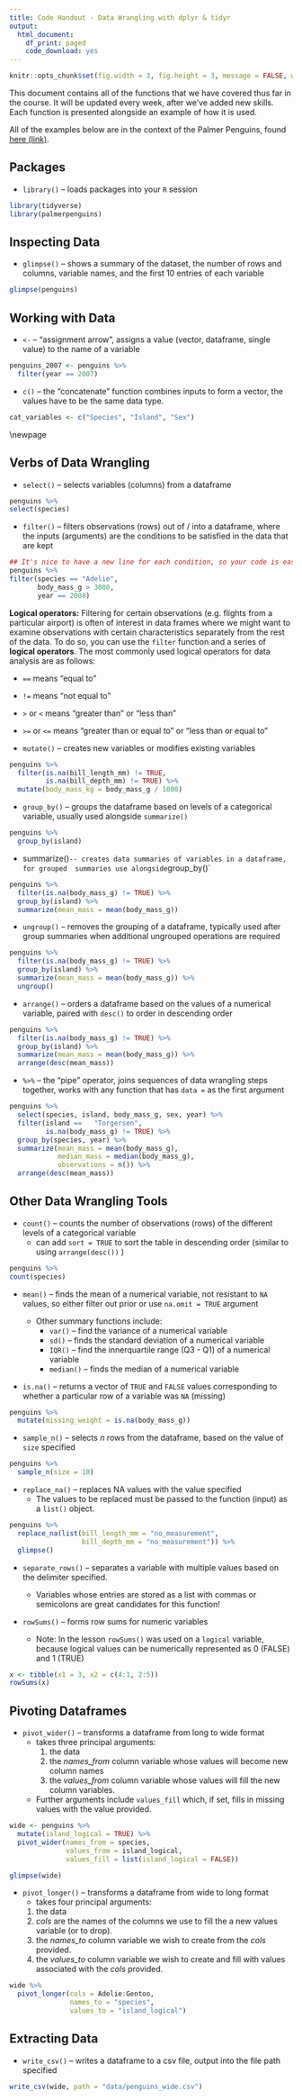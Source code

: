 ```yaml
---
title: Code Handout - Data Wrangling with dplyr & tidyr
output:
  html_document:
    df_print: paged
    code_download: yes
---
```


```r
knitr::opts_chunk$set(fig.width = 3, fig.height = 3, message = FALSE, warning = FALSE, eval = FALSE)
```

This document contains all of the functions that we have covered thus far in the
course. It will be updated every week, after we've added new skills. Each
function is presented alongside an example of how it is used.

All of the examples below are in the context of the Palmer Penguins, found
[here (link)](https://allisonhorst.github.io/palmerpenguins/index.html).

## Packages

- `library()` -- loads packages into your `R` session

```r
library(tidyverse)
library(palmerpenguins)
```

## Inspecting Data

- `glimpse()` -- shows a summary of the dataset, the number of rows and columns,
  variable names, and the first 10 entries of each variable

```r
glimpse(penguins)
```

## Working with Data

- `<-` -- "assignment arrow", assigns a value (vector, dataframe, single value)
  to the name of a variable

```r
penguins_2007 <- penguins %>% 
  filter(year == 2007)
```

- `c()` -- the "concatenate" function combines inputs to form a vector, the
  values have to be the same data type.

```r
cat_variables <- c("Species", "Island", "Sex")
```

\\newpage

## Verbs of Data Wrangling

- `select()` -- selects variables (columns) from a dataframe

```r
penguins %>% 
select(species)
```

- `filter()` -- filters observations (rows) out of / into a dataframe, where
  the inputs (arguments) are the conditions to be satisfied in the data that are
  kept

```r
## It's nice to have a new line for each condition, so your code is easier to read!
penguins %>% 
filter(species == "Adelie",
       body_mass_g > 3000,
       year == 2008)

```

**Logical operators:** Filtering for certain observations (e.g. flights from a
particular airport) is often of interest in data frames where we might want to
examine observations with certain characteristics separately from the rest of
the data. To do so, you can use the `filter` function and a series of **logical
operators**. The most commonly used logical operators for data analysis are as
follows:

- `==` means "equal to"

- `!=` means "not equal to"

- `>` or `<` means "greater than" or "less than"

- `>=` or `<=` means "greater than or equal to" or "less than or equal to"

- `mutate()` -- creates new variables or modifies existing variables

```r
penguins %>% 
  filter(is.na(bill_length_mm) != TRUE, 
         is.na(bill_depth_mm) != TRUE) %>% 
  mutate(body_mass_kg = body_mass_g / 1000)
```

- `group_by()` -- groups the dataframe based on levels of a categorical variable,
  usually used alongside `summarize()`

```r
penguins %>% 
  group_by(island)
```

- summarize()`-- creates data summaries of variables in a dataframe, for grouped  summaries use alongside`group\_by()\`

```r
penguins %>% 
  filter(is.na(body_mass_g) != TRUE) %>% 
  group_by(island) %>% 
  summarize(mean_mass = mean(body_mass_g))  

```

- `ungroup()` -- removes the grouping of a dataframe, typically used after group
  summaries when additional ungrouped operations are required

```r
penguins %>% 
  filter(is.na(body_mass_g) != TRUE) %>% 
  group_by(island) %>% 
  summarize(mean_mass = mean(body_mass_g)) %>% 
  ungroup() 
```

- `arrange()` -- orders a dataframe based on the values of a numerical variable,
  paired with `desc()` to order in descending order

```r
penguins %>% 
  filter(is.na(body_mass_g) != TRUE) %>% 
  group_by(island) %>% 
  summarize(mean_mass = mean(body_mass_g)) %>% 
  arrange(desc(mean_mass))
```

- `%>%` -- the "pipe" operator, joins sequences of data wrangling steps together,
  works with any function that has `data = ` as the first argument

```r
penguins %>%
  select(species, island, body_mass_g, sex, year) %>% 
  filter(island ==   "Torgersen", 
         is.na(body_mass_g) != TRUE) %>% 
  group_by(species, year) %>% 
  summarize(mean_mass = mean(body_mass_g),
            median_mass = median(body_mass_g),
            observations = n()) %>% 
  arrange(desc(mean_mass))
```

## Other Data Wrangling Tools

- `count()` -- counts the number of observations (rows) of the different levels
  of a categorical variable
  - can add `sort = TRUE` to sort the table in descending order (similar to
    using `arrange(desc())` )

```r
penguins %>% 
count(species)
```

- `mean()` -- finds the mean of a numerical variable, not resistant to `NA` values,
  so either filter out prior or use `na.omit = TRUE` argument
  
  - Other summary functions include:
    - `var()` -- find the variance of a numerical variable
    - `sd()` -- finds the standard deviation of a numerical variable
    - `IQR()` -- find the innerquartile range (Q3 - Q1) of a numerical variable
    - `median()` -- finds the median of a numerical variable

- `is.na()` -- returns a vector of `TRUE` and `FALSE` values corresponding to
  whether a particular row of a variable was `NA` (missing)

```r
penguins %>% 
  mutate(missing_weight = is.na(body_mass_g))
```

- `sample_n()` -- selects $n$ rows from the dataframe, based on the value of
  `size` specified

```r
penguins %>% 
  sample_n(size = 10)
```

- `replace_na()` -- replaces NA values with the value specified
  - The values to be replaced must be passed to the function (input) as a
    `list()` object.

```r
penguins %>% 
  replace_na(list(bill_length_mm = "no_measurement", 
                  bill_depth_mm = "no_measurement")) %>% 
  glimpse()
```

- `separate_rows()` -- separates a variable with multiple values based on the
  delimiter specified.
  
  - Variables whose entries are stored as a list with commas or semicolons are
    great candidates for this function!

- `rowSums()` -- forms row sums for numeric variables
  
  - Note: In the lesson `rowSums()` was used on a `logical` variable, because
    logical values can be numerically represented as 0 (FALSE) and 1 (TRUE)

```r
x <- tibble(x1 = 3, x2 = c(4:1, 2:5))
rowSums(x)
```

## Pivoting Dataframes

- `pivot_wider()` -- transforms a dataframe from long to wide format
  - takes three principal arguments:
    1. the data
    2. the *names\_from* column variable whose values will become new column names
    3. the *values\_from* column variable whose values will fill the new column
      variables.
  - Further arguments include `values_fill` which, if set, fills in missing
    values with the value provided.

```r
wide <- penguins %>% 
  mutate(island_logical = TRUE) %>% 
  pivot_wider(names_from = species, 
              values_from = island_logical, 
              values_fill = list(island_logical = FALSE))

glimpse(wide)
```

- `pivot_longer()` -- transforms a dataframe from wide to long format
  - takes four principal arguments:
  1. the data
  2. *cols* are the names of the columns we use to fill the a new values variable
    (or to drop).
  3. the *names\_to* column variable we wish to create from the *cols* provided.
  4. the *values\_to* column variable we wish to create and fill with values
    associated with the *cols* provided.

```r
wide %>% 
  pivot_longer(cols = Adelie:Gentoo, 
               names_to = "species", 
               values_to = "island_logical")
```

## Extracting Data

- `write_csv()` -- writes a dataframe to a csv file, output into the file path
  specified

```r
write_csv(wide, path = "data/penguins_wide.csv")
```



